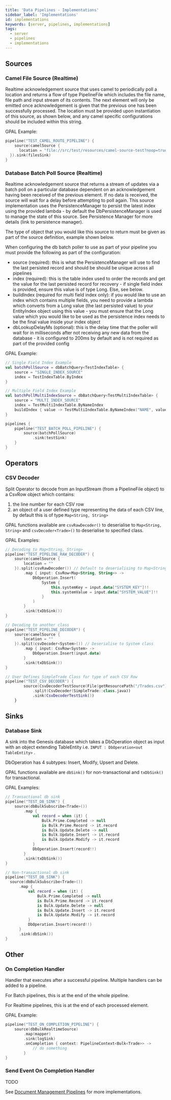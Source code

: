 ```yaml
---
title: 'Data Pipelines - Implementations'
sidebar_label: 'Implementations'
id: implementations
keywords: [server, pipelines, implementations]
tags:
  - server
  - pipelines
  - implementations
---
```


## Sources

### Camel File Source (Realtime)

Realtime acknowledgement source that uses camel to periodically poll a location and returns a flow of type PipelineFile which includes the file name, file path and input stream of its contents.
The next element will only be emitted once acknowledgement is given that the previous one has been successfully processed.
The location must be provided upon instantiation of this source, as shown below, and any camel specific configurations should be included within this string.

GPAL Example:
```kotlin
pipeline("TEST_CAMEL_ROUTE_PIPELINE") {
	source(camelSource {
      location = "file://src/test/resources/camel-source-test?noop=true&idempotent=true"
  }).sink(filesSink)
}
```

### Database Batch Poll Source (Realtime)

Realtime acknowledgement source that returns a stream of updates via a batch poll on a particular database dependent on an acknowledgement having been received of the previous element. If no data is received, the source will wait for a delay before attempting to poll again. This source implementation uses the PersistenceManager to persist the latest index using the provided lambda - by default the DbPersistenceManager is used to manage the state of this source. See Persistence Manager for more details (link to persistence manager).

The type of object that you would like this source to return must be given as part of the source definition, example shown below.

When configuring the db batch poller to use as part of your pipeline you must provide the following as part of the configuration:
- source (required): this is what the PersistenceManager will use to find the last persisted record and should be should be unique across all pipelines
- index (required): this is the table index used to order the records and get the value for the last persisted record for recovery - if single field index is provided, ensure this value is of type Long. Else, see below.
- buildIndex (required for multi field index only): if you would like to use an index which contains multiple fields, you need to provide a lambda which converts from a Long value (the last persisted value) to your EntityIndex object using this value - you must ensure that the Long value which you would like to be used as the persistence index needs to be the final value inside your index object
- dbLookupDelayMs (optional): this is the delay time that the poller will wait for in milliseconds after not receiving any new data from the database - it is configured to 200ms by default and is not required as part of the provided config

GPAL Example:
```kotlin
// Single Field Index Example
val batchPollSource = dbBatchQuery<TestIndexTable> {
    source = "SINGLE_INDEX_SOURCE"
    index = TestIndexTable.ByIndex
}

// Multiple Field Index Example
val batchPollMultiIndexSource = dbBatchQuery<TestMultiIndexTable> {
    source = "MULTI_INDEX_SOURCE"
    index = TestMultiIndexTable.ByNameIndex
    buildIndex { value -> TestMultiIndexTable.ByNameIndex("NAME", value) }
}

pipelines {
    pipeline("TEST_BATCH_POLL_PIPELINE") {
        source(batchPollSource)
            .sink(testSink)
    }
}
```

## Operators

### CSV Decoder

Split Operator to decode from an InputStream (from a PipelineFile object) to a CsvRow object which contains:

1. the line number for each CSV row
2. an object of a user defined type representing the data of each CSV line, by default this is of type `Map<String, String>`

GPAL functions available are `csvRawDecoder()` to deserialise to `Map<String, String>` and `csvDecoder<Trade>()` to deserialise to specified class.

GPAL Examples:
```kotlin
// Decoding to Map<String, String>
pipeline("TEST_PIPELINE_RAW_DECODER") {
    source(camelSource {
        location = ""
    }).split(csvRawDecoder()) // Default to deserialising to Map<String, String>
        .map { input: CsvRow<Map<String, String>> ->
            DbOperation.Insert(
                System {
                    this.systemKey = input.data["SYSTEM_KEY"]!!
                    this.systemValue = input.data["SYSTEM_VALUE"]!!
                }
            )
        }
        .sink(txDbSink())
}

// Decoding to another class
pipeline("TEST_PIPELINE_DECODER") {
    source(camelSource {
        location = ""
    }).split(csvDecoder<System>()) // Deserialise to System class
        .map { input: CsvRow<System> ->
            DbOperation.Insert(input.data)
        }
        .sink(txDbSink())
}

// User Defines SimpleTrade Class for type of each CSV Row
pipeline("TEST_CSV_DECODER") {
        source(CsvDecoderTestSource(File(getResourcePath("/Trades.csv"))))
            .split(CsvDecoder(SimpleTrade::class.java))
            .sink(CsvDecoderTestSink())
    }

```

## Sinks

### Database Sink

A sink into the Genesis database which takes a DbOperation object as input with an object extending TableEntity i.e.  `INPUT : DbOperation<out TableEntity>` .

DbOperation has 4 subtypes: Insert, Modify, Upsert and Delete.

GPAL functions available are `dbSink()` for non-transactional and `txDbSink()` for transactional.

GPAL Examples:

```kotlin
// Transactional db sink
pipeline("TEST_DB_SINK") {
    source(dbBulkSubscribe<Trade>())
        .map {
            val record = when (it) {
                Bulk.Prime.Completed -> null
                is Bulk.Prime.Record -> it.record
                is Bulk.Update.Delete -> null
                is Bulk.Update.Insert -> it.record
                is Bulk.Update.Modify -> it.record
            }
            DbOperation.Insert(record!!)
        }
        .sink(txDbSink())
}

// Non-transactional db sink
pipeline("TEST_DB_SINK") {
  source(dbBulkSubscribe<Trade>())
      .map {
          val record = when (it) {
              Bulk.Prime.Completed -> null
              is Bulk.Prime.Record -> it.record
              is Bulk.Update.Delete -> null
              is Bulk.Update.Insert -> it.record
              is Bulk.Update.Modify -> it.record
          }
          DbOperation.Insert(record!!)
      }
      .sink(dbSink())
}
```

## Other

### On Completion Handler

Handler that executes after a successful pipeline. Multiple handlers can be added to a pipeline.

For Batch pipelines, this is at the end of the whole pipeline.

For Realtime pipelines, this is at the end of each processed element.

GPAL Example:

```kotlin
pipeline("TEST_ON_COMPLETION_PIPELINE") {
    source(dbBulkRealtimeSource)
        .map(mapper)
        .sink(logSink)
        .onCompletion { context: PipelineContext<Bulk<Trade>> ->
            // do something
        }
}
```

### Send Event On Completion Handler
 TODO

See [Document Management Pipelines](/components/doc-management/doc-management-server/doc-management-pipelines/) for more implementations.
